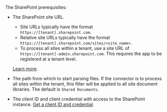 The SharePoint prerequisites:

- The SharePoint site URL.

  - Site URLs typically have the format `https://[tenant].sharepoint.com`.
  - Relative site URLs typically have the format `https://[tenant].sharepoint.com/sites/<site_name>`. 
  - To process all sites within a tenant, use a site URL of `https://[tenant]-admin.sharepoint.com`. This requires the app to be registered at a tenant level.

  [Learn more](https://learn.microsoft.com/microsoft-365/community/query-string-url-tricks-sharepoint-m365).

- The path from which to start parsing files. If the connector is to process all sites within the tenant, this filter will be applied to all site document libraries. The default is `Shared Documents`.
- The client ID and client credential with access to the SharePoint instance. [Get a client ID and credential](https://learn.microsoft.com/en-us/answers/questions/888889/generate-sharepoint-client-id-and-secret).